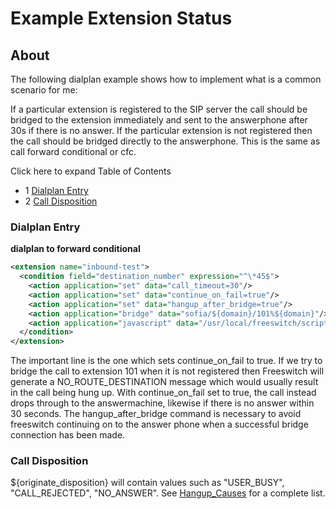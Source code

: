 
# Example Extension Status 

 

## About

The following dialplan example shows how to implement what is a common scenario for me:

  
If a particular extension is registered to the SIP server the call should be bridged to the extension immediately and sent to the answerphone after 30s if there is no answer. If the particular extension is not registered then the call should be bridged directly to the answerphone. This is the same as call forward conditional or cfc.

Click here to expand Table of Contents

* 1 [Dialplan Entry](#dialplan-entry)
* 2 [Call Disposition](#call-disposition)

### Dialplan Entry

**dialplan to forward conditional**

```xml
<extension name="inbound-test">
  <condition field="destination_number" expression="^\*45$">
    <action application="set" data="call_timeout=30"/>
    <action application="set" data="continue_on_fail=true"/>
    <action application="set" data="hangup_after_bridge=true"/>
    <action application="bridge" data="sofia/${domain}/101%${domain}"/>
    <action application="javascript" data="/usr/local/freeswitch/scripts/answermachine.js ${originate_disposition}"/>
  </condition>
</extension> 
```

The important line is the one which sets continue\_on\_fail to true. If we try to bridge the call to extension 101 when it is not registered then Freeswitch will generate a NO\_ROUTE\_DESTINATION message which would usually result in the call being hung up. With continue\_on\_fail set to true, the call instead drops through to the answermachine, likewise if there is no answer within 30 seconds. The hangup\_after\_bridge command is necessary to avoid freeswitch continuing on to the answer phone when a successful bridge connection has been made.

### Call Disposition

${originate\_disposition} will contain values such as "USER\_BUSY", "CALL\_REJECTED", "NO\_ANSWER". See [Hangup\_Causes](../../../Troubleshooting-Debugging/Hangup-Cause-Code-Table.mdx#about) for a complete list.


